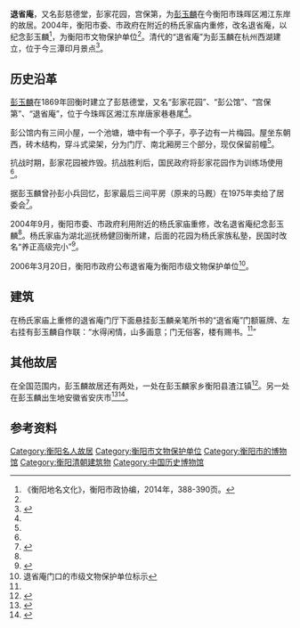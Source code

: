 {{文物保护单位
| 级别 = 衡阳市
| 省区市 = 衡阳市
| 图片 = [[File:Pengyulin_house20170211_01.jpg|350px]]<br>退省庵
| |名称 = 退省庵
| 编号 = 
| 分类 = 古建筑类
| 时代 = [[清|清]]
| 所在 = [[珠晖区|珠晖区]]湘江东路
| 登录 = 2006年3月20日
| Cat =
}}

'''退省庵'''，又名彭慈德堂，彭家花园，宫保第，为[[彭玉麟|彭玉麟]]在今衡阳市珠晖区湘江东岸的故居。2004年，衡阳市委、市政府在附近的杨氏家庙内重修，改名退省庵，以纪念彭玉麟<ref name=":0">《衡阳地名文化》，衡阳市政协编，2014年，388-390页。</ref>，为衡阳市文物保护单位<ref name=":1" />。清代的“退省庵”为彭玉麟在杭州西湖建立，位于今三潭印月景点<ref>{{Cite book|title=杭州市志|last=杭州市地方志|first=编纂委员会|publisher=中华书局|year=1997年|isbn=9787101015379|location=|pages=|chapter=第二卷风景名胜篇-第二章-第二节景点分布}}</ref>。

== 历史沿革 ==
[[彭玉麟|彭玉麟]]在1869年回衡时建立了彭慈德堂，又名“彭家花园”、“彭公馆”、“宫保第”、“退省庵”，位于今珠晖区湘江东岸唐家巷巷尾<ref name=":0" />。

彭公馆内有三间小屋，一个池塘，塘中有一个亭子，亭子边有一片梅园。屋坐东朝西，砖木结构，穿斗式梁架，分为门厅、南北厢房三个部分，现仅保留前幢<ref name=":0" />。

抗战时期，彭家花园被炸毁。抗战胜利后，国民政府将彭家花园作为训练场使用<ref name=":2" />。

据彭玉麟曾孙彭小兵回忆，彭家最后三间平房（原来的马厩）在1975年卖给了居委会<ref name=":2">{{Cite news|url=|title=站在江东码头听一段老公馆的轶事|last=何|first=芬|date=2014年4月27日|work=衡阳日报|accessdate=}}</ref>。

2004年9月，衡阳市委、市政府利用附近的杨氏家庙重修，改名退省庵纪念彭玉麟<ref name=":0" />。杨氏家庙为湖北巡抚杨健回衡所建，后面的花园为杨氏家族私塾，民国时改名“养正高级完小”<ref>{{Cite news|url=http://news.ifeng.com/gundong/detail_2014_01/09/32845137_0.shtml|title=信步衡州退省庵|last=龙|first=菲|date=2014年1月9日|work=长沙晚报|accessdate=}}</ref>。

2006年3月20日，衡阳市政府公布退省庵为衡阳市级文物保护单位<ref name=":1">退省庵门口的市级文物保护单位标示</ref>。

== 建筑 ==
在杨氏家庙上重修的退省庵门厅下面悬挂彭玉麟亲笔所书的“退省庵”门额匾牌、左右挂有彭玉麟自作联：“水得闲情，山多画意；门无俗客，楼有赐书。<ref name=":0" />”

{{Gallery
|title=图集
|footer=
|width=220
|height=
|lines=2
|File:Pengyulin house20170211 07.jpg|彭玉麟和梅姑塑像
|File:Pengyulin house20170211 09.jpg|后院里的梅花
|File:Pengyulin house20170211 05.jpg|退省庵屋后
|File:Pengyulin house20170211 08.jpg|后门
}}
== 其他故居 ==
在全国范围内，彭玉麟故居还有两处，一处在彭玉麟家乡衡阳县渣江镇<ref>{{Cite news|url=http://www.hydst.com/msxw/2013/12/29/23270923615.html|title=衡阳县：“大清三杰”彭玉麟故居对外开放|last=罗|first=重九|date=2013年12月29日|work=衡阳县电视台|accessdate=}}</ref>。另一处在彭玉麟出生地安徽省安庆市<ref>{{Cite news|url=http://aqrb.aqnews.com.cn/html/2015-06/15/content_6_1.htm|title=黄家山头与黄家坡|last=何|first=飞|date=2015年6月15日|work=安庆日报|accessdate=|archive-url=https://web.archive.org/web/20170212095400/http://aqrb.aqnews.com.cn/html/2015-06/15/content_6_1.htm|archive-date=2017年2月12日|dead-url=yes}}</ref><ref>{{Cite news|url=http://www.aqzx.gov.cn/yztaxd/Article_12169.html|title=市政协十四届四次会议提案选登：318号提案|last=专办|first=二科|date=2017年1月4日|work=安庆市政协|accessdate=|quote=名人故居遗址则有黄甲山彭玉麟故居、小二郎巷徐锡麟故居、方宗诚、宗白华故居、南水关陈昔凡、陈独秀故居、小南门苏雪林故居等。}}{{Dead link|date=2018年6月 |bot=InternetArchiveBot |fix-attempted=no }}</ref>。

== 参考资料 ==
{{Reflist|2}}
{{衡阳文化场馆}}

[[Category:衡阳名人故居|Category:衡阳名人故居]]
[[Category:衡阳市文物保护单位|Category:衡阳市文物保护单位]]
[[Category:衡阳市的博物馆|Category:衡阳市的博物馆]]
[[Category:衡阳清朝建筑物|Category:衡阳清朝建筑物]]
[[Category:中国历史博物馆|Category:中国历史博物馆]]